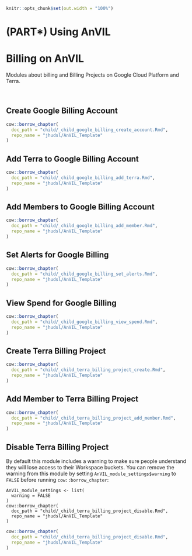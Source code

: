 ```r
knitr::opts_chunk$set(out.width = "100%")
```
# (PART\*) Using AnVIL {-}

# Billing on AnVIL

Modules about billing and Billing Projects on Google Cloud Platform and Terra.

<br>

## Create Google Billing Account

:::: {.borrowed_chunk}
```r
cow::borrow_chapter(
  doc_path = "child/_child_google_billing_create_account.Rmd",
  repo_name = "jhudsl/AnVIL_Template"
)
```
::::

## Add Terra to Google Billing Account

:::: {.borrowed_chunk}
```r
cow::borrow_chapter(
  doc_path = "child/_child_google_billing_add_terra.Rmd",
  repo_name = "jhudsl/AnVIL_Template"
)
```
::::

## Add Members to Google Billing Account

:::: {.borrowed_chunk}
```r
cow::borrow_chapter(
  doc_path = "child/_child_google_billing_add_member.Rmd",
  repo_name = "jhudsl/AnVIL_Template"
)
```
::::

## Set Alerts for Google Billing

:::: {.borrowed_chunk}
```r
cow::borrow_chapter(
  doc_path = "child/_child_google_billing_set_alerts.Rmd",
  repo_name = "jhudsl/AnVIL_Template"
)
```
::::

## View Spend for Google Billing

:::: {.borrowed_chunk}
```r
cow::borrow_chapter(
  doc_path = "child/_child_google_billing_view_spend.Rmd",
  repo_name = "jhudsl/AnVIL_Template"
)
```
::::

## Create Terra Billing Project

:::: {.borrowed_chunk}
```r
cow::borrow_chapter(
  doc_path = "child/_child_terra_billing_project_create.Rmd",
  repo_name = "jhudsl/AnVIL_Template"
)
```
::::

## Add Member to Terra Billing Project

:::: {.borrowed_chunk}
```r
cow::borrow_chapter(
  doc_path = "child/_child_terra_billing_project_add_member.Rmd",
  repo_name = "jhudsl/AnVIL_Template"
)
```
::::

## Disable Terra Billing Project

By default this module includes a warning to make sure people understand they will lose access to their Workspace buckets. You can remove the warning from this module by setting `AnVIL_module_settings$warning` to `FALSE` before running `cow::borrow_chapter`:

```
AnVIL_module_settings <- list(
  warning = FALSE
)
cow::borrow_chapter(
  doc_path = "child/_child_terra_billing_project_disable.Rmd",
  repo_name = "jhudsl/AnVIL_Template"
)
```

:::: {.borrowed_chunk}
```r
cow::borrow_chapter(
  doc_path = "child/_child_terra_billing_project_disable.Rmd",
  repo_name = "jhudsl/AnVIL_Template"
)
```
::::
